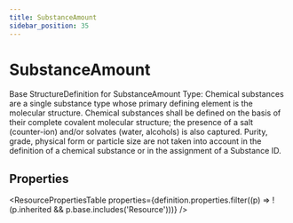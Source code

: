 ```yaml
---
title: SubstanceAmount
sidebar_position: 35
---
```



# SubstanceAmount

Base StructureDefinition for SubstanceAmount Type: Chemical substances are a single substance type whose primary defining element is the molecular structure. Chemical substances shall be defined on the basis of their complete covalent molecular structure; the presence of a salt (counter-ion) and/or solvates (water, alcohols) is also captured. Purity, grade, physical form or particle size are not taken into account in the definition of a chemical substance or in the assignment of a Substance ID.

## Properties

<ResourcePropertiesTable properties={definition.properties.filter((p) => !(p.inherited && p.base.includes('Resource')))} />



